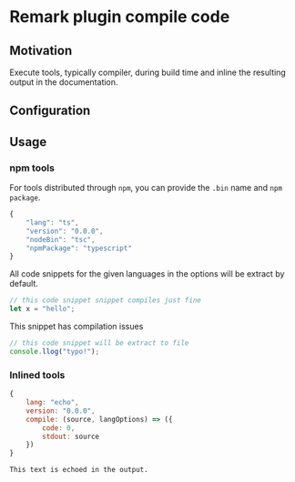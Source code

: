 # Remark plugin compile code

## Motivation

Execute tools, typically compiler, during build time
and inline the resulting output in the documentation.

## Configuration

## Usage

### npm tools

For tools distributed through `npm`, you
can provide the `.bin` name and `npm package`.

```js
{
    "lang": "ts",
    "version": "0.0.0",
    "nodeBin": "tsc",
    "npmPackage": "typescript"
}
```

All code snippets for the given languages in the options will be extract by default.

```ts
// this code snippet snippet compiles just fine
let x = "hello";
```

This snippet has compilation issues

```ts
// this code snippet will be extract to file
console.llog("typo!");
```

### Inlined tools


```js
{
    lang: "echo",
    version: "0.0.0",
    compile: (source, langOptions) => ({
        code: 0,
        stdout: source
    })
}
```

```echo
This text is echoed in the output.
```